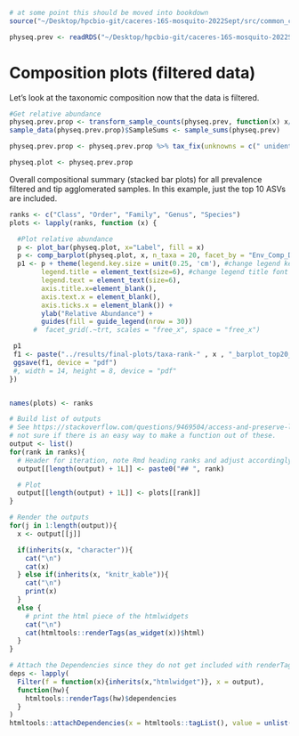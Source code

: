 ```r
# at some point this should be moved into bookdown
source("~/Desktop/hpcbio-git/caceres-16S-mosquito-2022Sept/src/common_code.R", local = knitr::knit_global())
```

```r
physeq.prev <- readRDS("~/Desktop/hpcbio-git/caceres-16S-mosquito-2022Sept/results/phyloseq.prevfiltered.RDS")
```

# Composition plots (filtered data)

Let's look at the taxonomic composition now that the data is filtered. 

```r
#Get relative abundance
physeq.prev.prop <- transform_sample_counts(physeq.prev, function(x) x/sum(x) )
sample_data(physeq.prev.prop)$SampleSums <- sample_sums(physeq.prev)

physeq.prev.prop <- physeq.prev.prop %>% tax_fix(unknowns = c(" unidentified"," uncultured", " Clostridiaceae_bacterium", " Clostridium_sp.", " uncultured_bacterium", " uncultured_prokaryote", " unidentified_eubacterium"))

physeq.plot <- physeq.prev.prop
```

Overall compositional summary (stacked bar plots) for all prevalence filtered and tip agglomerated samples.  In this example, just the top 10 ASVs are included.

```r
ranks <- c("Class", "Order", "Family", "Genus", "Species")
plots <- lapply(ranks, function (x) { 

  #Plot relative abundance
  p <- plot_bar(physeq.plot, x="Label", fill = x)
  p <- comp_barplot(physeq.plot, x, n_taxa = 20, facet_by = "Env_Comp_Den", palette = dittoSeq::dittoColors())
  p1 <- p + theme(legend.key.size = unit(0.25, 'cm'), #change legend key size
        legend.title = element_text(size=6), #change legend title font size
        legend.text = element_text(size=6),
        axis.title.x=element_blank(),
        axis.text.x = element_blank(),
        axis.ticks.x = element_blank()) +
        ylab("Relative Abundance") +
        guides(fill = guide_legend(nrow = 30))
      #  facet_grid(.~trt, scales = "free_x", space = "free_x")

 p1
 f1 <- paste("../results/final-plots/taxa-rank-" , x , "_barplot_top20_splitby_Env_Comp_Den.pdf", sep = "")
 ggsave(f1, device = "pdf")
 #, width = 14, height = 8, device = "pdf"
})


names(plots) <- ranks

# Build list of outputs
# See https://stackoverflow.com/questions/9469504/access-and-preserve-list-names-in-lapply-function for example
# not sure if there is an easy way to make a function out of these.
output <- list()
for(rank in ranks){
  # Header for iteration, note Rmd heading ranks and adjust accordingly
  output[[length(output) + 1L]] <- paste0("## ", rank)

  # Plot
  output[[length(output) + 1L]] <- plots[[rank]]
}

# Render the outputs
for(j in 1:length(output)){
  x <- output[[j]]

  if(inherits(x, "character")){
    cat("\n")
    cat(x)
  } else if(inherits(x, "knitr_kable")){
    cat("\n")
    print(x)
  }
  else {
    # print the html piece of the htmlwidgets
    cat("\n")
    cat(htmltools::renderTags(as_widget(x))$html)
  }
}
```

```r
# Attach the Dependencies since they do not get included with renderTags(...)$html
deps <- lapply(
  Filter(f = function(x){inherits(x,"htmlwidget")}, x = output),
  function(hw){
    htmltools::renderTags(hw)$dependencies
  }
)
htmltools::attachDependencies(x = htmltools::tagList(), value = unlist(deps,recursive=FALSE))
```
